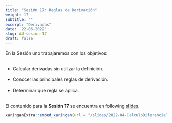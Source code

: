 ```yaml
---
title: "Sesión 17: Reglas de Derivación"
weight: 17
subtitle: ""
excerpt: "Derivadas"
date: '22-06-2022'
slug: AU-sesion-17
draft: false
---
```


En la Sesión uno trabajaremos con los objetivos:<br/><br/>

 * Calcular derivadas sin utilizar la definición. <br/> <br/>
 * Conocer las principales reglas de derivación. <br/> <br/>
 * Determinar que regla se aplica. <br/><br/>
 

 
El contenido para la **Sesión 17** se encuentra en following [slides](/slides/2022-04-CalculoDiferencial/AU-sesion-17).

```r
xaringanExtra::embed_xaringan(url = "/slides/2022-04-CalculoDiferencial/AU-sesion-17", ratio = "4:3")
```